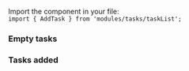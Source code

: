 
<Meta title="tasks/render list of tasks" />

Import the component in your file:  
`import { AddTask } from 'modules/tasks/taskList';`

### Empty tasks

<Preview>
  <Story name="no tasks available">
    <TaskList tasks={[]} removeTask={action('click')} />
  </Story>
</Preview>

### Tasks added

<Preview>
  <Story name="tasks added">
    <TaskList
      tasks={[
        {
          _id: 'task-1',
          title: 'Learning react testing library',
          completed: false,
          createdAt: new Date(),
        },
        {
          _id: 'task-2',
          title: 'Learning mocha and chai',
          completed: false,
          createdAt: new Date(),
        },
      ]}
      removeTask={action('click')}
    />
  </Story>
</Preview>

<Props of={TaskList} />
